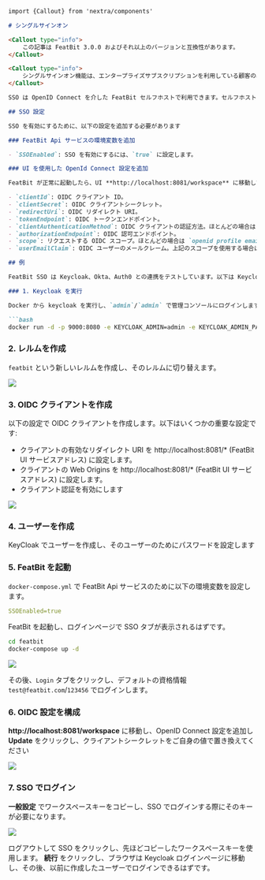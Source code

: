 ```markdown
import {Callout} from 'nextra/components'

# シングルサインオン

<Callout type="info">
    この記事は FeatBit 3.0.0 およびそれ以上のバージョンと互換性があります。
</Callout>

<Callout type="info">
    シングルサインオン機能は、エンタープライズサブスクリプションを利用している顧客のみ利用可能です。[FeatBitのプラン](https://dashboard.featbit.co/en) を確認して詳細をご覧ください。また、トライアルライセンスを使用してこの機能をお試しいただくこともできます。トライアルライセンスは[Featbitダッシュボード](https://dashboard.featbit.co/account) で生成できます。
</Callout>

SSO は OpenID Connect を介した FeatBit セルフホストで利用できます。セルフホスト型の FeatBit インスタンスで SSO を有効にするには、アクティブなライセンスキーが必要で、それからプロバイダーのための SSO 設定を追加する必要があります。

## SSO 設定

SSO を有効にするために、以下の設定を追加する必要があります

### FeatBit Api サービスの環境変数を追加

- `SSOEnabled`: SSO を有効にするには、`true` に設定します。

### UI を使用した OpenId Connect 設定を追加

FeatBit が正常に起動したら、UI **http://localhost:8081/workspace** に移動して、以下の設定を追加してください:

- `clientId`: OIDC クライアント ID。
- `clientSecret`: OIDC クライアントシークレット。
- `redirectUri`: OIDC リダイレクト URI。
- `tokenEndpoint`: OIDC トークンエンドポイント。
- `clientAuthenticationMethod`: OIDC クライアントの認証方法。ほとんどの場合は `client_secret_post` に設定しますが、`client_secret_basic` もサポートしています。
- `authorizationEndpoint`: OIDC 認可エンドポイント。
- `scope`: リクエストする OIDC スコープ。ほとんどの場合は `openid profile email` に設定します。
- `userEmailClaim`: OIDC ユーザーのメールクレーム。上記のスコープを使用する場合は `email` に設定します。

## 例

FeatBit SSO は Keycloak、Okta、Auth0 との連携をテストしています。以下は Keycloak を使用した手順です。

### 1. Keycloak を実行

Docker から keycloak を実行し、`admin`/`admin` で管理コンソールにログインします [localhost:9000](http://localhost:9000)

```bash
docker run -d -p 9000:8080 -e KEYCLOAK_ADMIN=admin -e KEYCLOAK_ADMIN_PASSWORD=admin --name=keycloak quay.io/keycloak/keycloak:22.0.1 start-dev
```

### 2. レルムを作成

`featbit` という新しいレルムを作成し、そのレルムに切り替えます。

![](../integrations/assets/single-sign-on/create-realm.png)

### 3. OIDC クライアントを作成

以下の設定で OIDC クライアントを作成します。以下はいくつかの重要な設定です:
- クライアントの有効なリダイレクト URI を http://localhost:8081/* (FeatBit UI サービスアドレス) に設定します。
- クライアントの Web Origins を http://localhost:8081/* (FeatBit UI サービスアドレス) に設定します。
- クライアント認証を有効にします

![](../integrations/assets/single-sign-on/client-settings.png)

### 4. ユーザーを作成

KeyCloak でユーザーを作成し、そのユーザーのためにパスワードを設定します

### 5. FeatBit を起動

`docker-compose.yml` で FeatBit Api サービスのために以下の環境変数を設定します。

```yaml
SSOEnabled=true
```

FeatBit を起動し、ログインページで SSO タブが表示されるはずです。
```bash
cd featbit
docker-compose up -d
```
![](../integrations/assets/single-sign-on/sso-login.png)

その後、`Login` タブをクリックし、デフォルトの資格情報 `test@featbit.com`/`123456` でログインします。

### 6. OIDC 設定を構成

**http://localhost:8081/workspace** に移動し、OpenID Connect 設定を追加し **Update** をクリックし、クライアントシークレットをご自身の値で置き換えてください

![](../integrations/assets/single-sign-on/oidc-settings.png)

### 7. SSO でログイン

**一般設定** でワークスペースキーをコピーし、SSO でログインする際にそのキーが必要になります。

![](../integrations/assets/single-sign-on/ws-key.png)

ログアウトして SSO をクリックし、先ほどコピーしたワークスペースキーを使用します。
**続行** をクリックし、ブラウザは Keycloak ログインページに移動し、その後、以前に作成したユーザーでログインできるはずです。
```